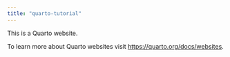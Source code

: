 ```yaml
---
title: "quarto-tutorial"
---
```


This is a Quarto website.

To learn more about Quarto websites visit <https://quarto.org/docs/websites>.
